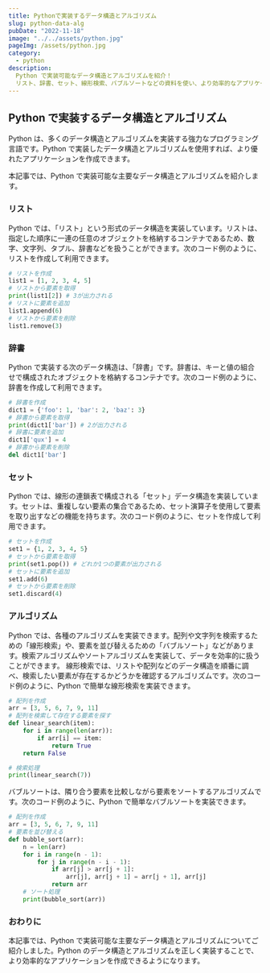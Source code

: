 ```yaml
---
title: Pythonで実装するデータ構造とアルゴリズム
slug: python-data-alg
pubDate: "2022-11-18"
image: "../../assets/python.jpg"
pageImg: /assets/python.jpg
category:
  - python
description:
  Python で実装可能なデータ構造とアルゴリズムを紹介！
  リスト、辞書、セット、線形検索、バブルソートなどの資料を使い、より効率的なアプリケーションを作成しましょう。
---
```


## Python で実装するデータ構造とアルゴリズム

Python は、多くのデータ構造とアルゴリズムを実装する強力なプログラミング言語です。Python で実装したデータ構造とアルゴリズムを使用すれば、より優れたアプリケーションを作成できます。

本記事では、Python で実装可能な主要なデータ構造とアルゴリズムを紹介します。

### リスト

Python では、「リスト」という形式のデータ構造を実装しています。リストは、指定した順序に一連の任意のオブジェクトを格納するコンテナであるため、数字、文字列、タプル、辞書などを扱うことができます。次のコード例のように、リストを作成して利用できます。

```python
# リストを作成
list1 = [1, 2, 3, 4, 5]
# リストから要素を取得
print(list1[2]) # 3が出力される
# リストに要素を追加
list1.append(6)
# リストから要素を削除
list1.remove(3)
```

### 辞書

Python で実装する次のデータ構造は、「辞書」です。辞書は、キーと値の組合せで構成されたオブジェクトを格納するコンテナです。次のコード例のように、辞書を作成して利用できます。

```python
# 辞書を作成
dict1 = {'foo': 1, 'bar': 2, 'baz': 3}
# 辞書から要素を取得
print(dict1['bar']) # 2が出力される
# 辞書に要素を追加
dict1['qux'] = 4
# 辞書から要素を削除
del dict1['bar']
```

### セット

Python では、線形の連鎖表で構成される「セット」データ構造を実装しています。セットは、重複しない要素の集合であるため、セット演算子を使用して要素を取り出すなどの機能を持ちます。次のコード例のように、セットを作成して利用できます。

```python
# セットを作成
set1 = {1, 2, 3, 4, 5}
# セットから要素を取得
print(set1.pop()) # どれか1つの要素が出力される
# セットに要素を追加
set1.add(6)
# セットから要素を削除
set1.discard(4)
```

### アルゴリズム

Python では、各種のアルゴリズムを実装できます。配列や文字列を検索するための「線形検索」や、要素を並び替えるための「バブルソート」などがあります。検索アルゴリズムやソートアルゴリズムを実装して、データを効率的に扱うことができます。 線形検索では、リストや配列などのデータ構造を順番に調べ、検索したい要素が存在するかどうかを確認するアルゴリズムです。次のコード例のように、Python で簡単な線形検索を実装できます。

```python
# 配列を作成
arr = [3, 5, 6, 7, 9, 11]
# 配列を検索して存在する要素を探す
def linear_search(item):
    for i in range(len(arr)):
        if arr[i] == item:
            return True
    return False

# 検索処理
print(linear_search(7))
```

バブルソートは、隣り合う要素を比較しながら要素をソートするアルゴリズムです。次のコード例のように、Python で簡単なバブルソートを実装できます。

```python
# 配列を作成
arr = [3, 5, 6, 7, 9, 11]
# 要素を並び替える
def bubble_sort(arr):
    n = len(arr)
    for i in range(n - 1):
        for j in range(n - i - 1):
            if arr[j] > arr[j + 1]:
                arr[j], arr[j + 1] = arr[j + 1], arr[j]
            return arr
    # ソート処理
    print(bubble_sort(arr))
```

### おわりに

本記事では、Python で実装可能な主要なデータ構造とアルゴリズムについてご紹介しました。Python のデータ構造とアルゴリズムを正しく実装することで、より効率的なアプリケーションを作成できるようになります。
